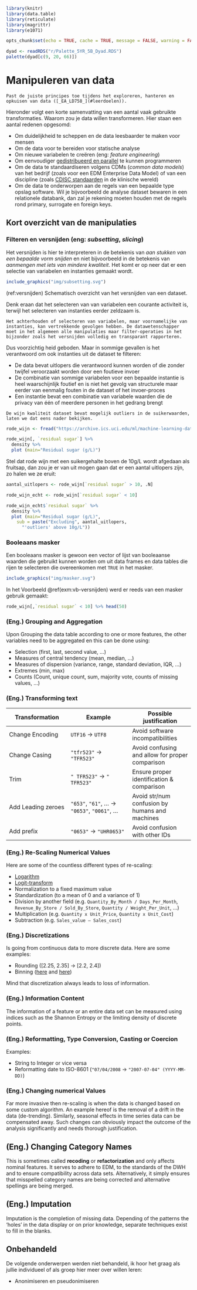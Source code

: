 ```{r include=FALSE}
library(knitr)
library(data.table)
library(reticulate)
library(magrittr)
library(e1071)

opts_chunk$set(echo = TRUE, cache = TRUE, message = FALSE, warning = FALSE)

dyad <- readRDS("r/Palette_5YR_5B_Dyad.RDS")
palette(dyad[c(9, 20, 66)])
```

# Manipuleren van data

```{lemma data-exploratie-2}
Past de juiste principes toe tijdens het exploreren, hanteren en opkuisen van data ([_EA_LD758_](#leerdoelen)).
```

Hieronder volgt een korte samenvatting van een aantal vaak gebruikte transformaties. Waarom zou je data willen transformeren. Hier staan een aantal redenen opgesomd:

- Om duidelijkheid te scheppen en de data leesbaarder te maken voor mensen
- Om de data voor te bereiden voor statische analyse
- Om nieuwe variabelen te creëren (eng: _feature engineering_)
- Om eenvoudiger [gedistribueerd en parallel](https://nl.wikipedia.org/wiki/Gedistribueerd_programmeren) te kunnen programmeren
- Om de data te standaardiseren volgens CDMs (_common data models_) van het bedrijf (zoals voor een EDM Enterprise Data Model) of van een discipline (zoals [CDISC standaarden](https://www.cdisc.org/standards) in de klinische wereld)
- Om de data te onderworpen aan de regels van een bepaalde type opslag software. Wil je bijvoorbeeld de analyse dataset bewaren in een relationele databank, dan zal je rekening moeten houden met de regels rond primary, surrogate en foreign keys.

## Kort overzicht van de manipulaties

### Filteren en versnijden (eng: _subsetting_, _slicing_)

Het versnijden is hier te interpreteren in de betekenis van _aan stukken van een bepaalde vorm snijden_ en niet bijvoorbeeld in de betekenis van _aanmengen met iets van mindere kwaliteit_. Het komt er op neer dat er een selectie van variabelen en instanties gemaakt wordt.

```{r versnijden, fig.cap="(ref:versnijden)", echo=FALSE}
include_graphics("img/subsetting.svg")
```

(ref:versnijden) Schematisch overzicht van het versnijden van een dataset.

Denk eraan dat het selecteren van van variabelen een courante activiteit is, terwijl het selecteren van instanties eerder zeldzaam is.

```{definition outliers}
Het achterhouden of selecteren van variabelen, maar voornamelijke van instanties, kan vertrekkende gevolgen hebben. De datawetenschapper moet in het algemeen alle manipulaties maar filter-operaties in het bijzonder zoals het versnijden volledig en transparant rapporteren.
```

Dus voorzichtig heid geboden. Maar in sommige gevallen is het verantwoord om ook instanties uit de dataset te filteren:

- De data bevat uitlopers die verantwoord kunnen worden of die zonder twijfel veroorzaakt worden door een foutieve invoer
- De combinatie van sommige variabelen voor een bepaalde instantie is heel waarschijnlijk foutief en is niet het gevolg van structurele maar eerder van eenmalig fouten in de dataset of het invoer-proces
- Een instantie bevat een combinatie van variabele waarden die de privacy van één of meerdere personen in het gedrang brengt

```{example vb-versnijden, name="Versnijden van data"}
De wijn kwaliteit dataset bevat mogelijk outliers in de suikerwaarden, laten we dat eens nader bekijken.
```

```{r oef-versnijden-1}
rode_wijn <- fread("https://archive.ics.uci.edu/ml/machine-learning-databases/wine-quality/winequality-red.csv")

rode_wijn[, `residual sugar`] %>%
  density %>%
  plot (main="Residual sugar (g/L)")
```

Stel dat rode wijn met een suikergehalte boven de 10g/L wordt afgedaan als fruitsap, dan zou je er van uit mogen gaan dat er een aantal uitlopers zijn, zo halen we ze eruit:

```{r oef-versnijden-2}
aantal_uitlopers <- rode_wijn[`residual sugar` > 10, .N]

rode_wijn_echt <- rode_wijn[`residual sugar` < 10]

rode_wijn_echt$`residual sugar` %>%
  density %>%
  plot (main="Residual sugar (g/L)",
    sub = paste("Excluding", aantal_uitlopers,
      "'outliers' above 10g/L"))
```

### Booleaans masker

Een booleaans masker is gewoon een vector of lijst van booleaanse waarden die gebruikt kunnen worden om uit data frames en data tables die rijen te selecteren die overeenkomen met `TRUE` in het masker. 

```{r masker, echo=FALSE}
include_graphics("img/masker.svg")
```

In het Voorbeeld \@ref(exm:vb-versnijden) werd er reeds van een masker gebruik gemaakt:

```{r masker-vb}
rode_wijn[,`residual sugar` < 10] %>% head(50)
```

### (Eng.) Grouping and Aggregation

Upon Grouping the data table according to one or more features, the other variables need to be aggregated en this can be done using:

- Selection (first, last, second value, &hellip;)
- Measures of central tendency (mean, median, &hellip;)
- Measures of dispersion (variance, range, standard deviation, IQR, &hellip;)
- Extremes (min, max)
- Counts (Count, unique count, sum, majority vote, counts of missing values, &hellip;)

### (Eng.) Transforming text

|Transformation|Example|Possible justification|
|-|-|-|
|Change Encoding|`UTF16` &rarr; `UTF8`|Avoid software incompatibilities|
|Change Casing|`"tfr523"` &rarr; `"TFR523"`|Avoid confusing and allow for proper comparison|
|Trim|`" TFR523"` &rarr; `" TFR523"`|Ensure proper identification & comparison|
|Add Leading zeroes|`"653"`, `"61"`, &hellip; &rarr; `"0653"`, `"0061"`, &hellip;|Avoid str/num confusion by humans and machines|
|Add prefix|`"0653"` &rarr; `"UHR0653"`|Avoid confusion with other IDs|

### (Eng.) Re-Scaling Numerical Values

Here are some of the countless different types of re-scaling:

- [Logarithm](https://www.medcalc.org/manual/_help/images/logtransformation.png)
- [Logit-transform](https://miro.medium.com/max/1244/1*vEiAxU_mVmFIOvf-xzTolw.png)
- Normalization to a fixed maximum value
- Standardization (to a mean of 0 and a variance of 1)
- Division by another field (e.g. `Quantity_By_Month / Days_Per_Month`, `Revenue_By_Store / Sold_By_Store`, `Quantity / Weight_Per_Unit`, &hellip;)
- Multiplication (e.g. `Quantity x Unit_Price`, `Quantity x Unit_Cost`)
- Subtraction (e.g. `Sales_value – Sales_cost`)

### (Eng.) Discretizations

Is going from continuous data to more discrete data. Here are some examples:

- Rounding ([2.25, 2.35] &rarr; [2.2, 2.4])
- Binning ([here](https://docs.tibco.com/pub/sfire-bauthor/7.5.0/doc/html/en-US/GUID-DE9E9072-F026-4E05-BB89-6AB803917351-display.png) and [here](https://blogs.sas.com/content/iml/files/2013/07/bin2d2.png))

Mind that discretization always leads to loss of information.

### (Eng.) Information Content

The information of a feature or an entire data set can be measured using indices such as the Shannon Entropy or the limiting density of discrete points.

### (Eng.) Reformatting, Type Conversion, Casting or Coercion

Examples:

- String to Integer or vice versa
- Reformatting date to ISO-8601 (`"07/04/2008` &rarr; `"2007-07-04" (YYYY-MM-DD)`)

### (Eng.) Changing numerical Values 

Far more invasive then re-scaling is when the data is changed based on some custom algorithm. An example hereof is the removal of a drift in the data (de-trending). Similarly, seasonal effects in time series data can be compensated away. Such changes can obviously impact the outcome of the analysis significantly and needs thorough justification.

## (Eng.) Changing Category Names

This is sometimes called **recoding** or **refactorization** and only affects nominal features. It serves to adhere to EDM, to the standards of the DWH and to ensure compatibility across data sets. Alternatively, it simply ensures that misspelled category names are being corrected and alternative spellings are being merged.

## (Eng.) Imputation

Imputation is the completion of missing data. Depending of the patterns the 'holes' in the data display or on prior knowledge, separate techniques exist to fill in the blanks.

## Onbehandeld

De volgende onderwerpen werden niet behandeld, ik hoor het graag als jullie individueel of als groep hier meer over willen leren:

- Anonimiseren en pseudonimiseren